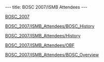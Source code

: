 ---
title: BOSC 2007/ISMB Attendees
---

[[BOSC_2007]]

[[BOSC_2007/ISMB_Attendees/BOSC_History]]

[[BOSC_2007/ISMB_Attendees/History]]

[[BOSC_2007/ISMB_Attendees/OBF]]

[[BOSC_2007/ISMB_Attendees/BOSC_Overview]]